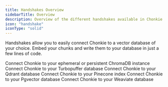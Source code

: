```yaml
---
title: Handshakes Overview
sidebarTitle: Overview
description: Overview of the different handshakes available in Chonkie
icon: "handshake"
iconType: "solid"
---
```

Handshakes allow you to easily connect Chonkie to a vector database of your choice.
Embed your chunks and write them to your database in just a few lines of code.

<CardGroup cols={2}>
  <Card
    title="ChromaDB Handshake"
    icon="/assets/chroma-icon.svg"
    href="/python-sdk/handshakes/chroma-handshake"
  >
  Connect Chonkie to your ephemeral or persistent ChromaDB instance
  </Card>
  <Card
    title="Turbopuffer Handshake"
    icon="/assets/turbopuffer.svg"
    href="/python-sdk/handshakes/turbopuffer-handshake"
  >
  Connect Chonkie to your Turbopuffer database
  </Card>
  <Card
    title="Qdrant Handshake"
    icon="/assets/qdrant-logo.svg"
    href="/python-sdk/handshakes/qdrant-handshake"
  >
    Connect Chonkie to your Qdrant database
  </Card>
  <Card
  title="Pinecone Handshake"
  icon="/assets/pinecone.png"
  href="/python-sdk/handshakes/pinecone-handshake"
>
  Connect Chonkie to your Pinecone index
</Card>
<Card
    title="Pgvector Handshake"
    icon="/assets/pgvector.png"
    href="/python-sdk/handshakes/pgvector-handshake"
  >
    Connect Chonkie to your Pgvector database
  </Card>
  <Card
    title="Weaviate Handshake"
    icon="/assets/weaviate.png"
    href="/python-sdk/handshakes/weaviate-handshake"
  >
    Connect Chonkie to your Weaviate database
  </Card>
</CardGroup>
